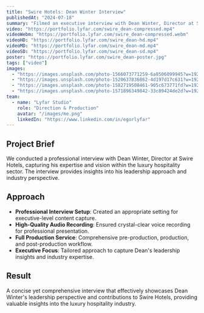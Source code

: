 ```yaml
---
title: "Swire Hotels: Dean Winter Interview"
publishedAt: "2024-07-18"
summary: "Filmed an executive interview with Dean Winter, Director at Swire Hotels, capturing his insights and leadership perspective in the hospitality industry."
video: "https://portfolio.lyfar.com/swire_dean-compressed.mp4"
videoWebm: "https://portfolio.lyfar.com/swire_dean-compressed.webm"
videoHD: "https://portfolio.lyfar.com/swire_dean-hd.mp4"
videoMD: "https://portfolio.lyfar.com/swire_dean-md.mp4"
videoSD: "https://portfolio.lyfar.com/swire_dean-sd.mp4"
poster: "https://portfolio.lyfar.com/swire_dean-poster.jpg"
tags: ["video"]
images:
  - "https://images.unsplash.com/photo-1566073771259-6a8506099945?w=1920&h=1080&fit=crop"
  - "https://images.unsplash.com/photo-1520637836862-4d197d17c631?w=1920&h=1080&fit=crop"
  - "https://images.unsplash.com/photo-1582719508461-905c673771fd?w=1920&h=1080&fit=crop"
  - "https://images.unsplash.com/photo-1571896349842-33c89424de2d?w=1920&h=1080&fit=crop"
team:
  - name: "Lyfar Studio"
    role: "Direction & Production"
    avatar: "/images/me.png"
    linkedIn: "https://www.linkedin.com/in/egorlyfar"
---
```


## Project Brief

We conducted a professional interview with Dean Winter, Director at Swire Hotels, capturing his expertise and vision within the luxury hospitality sector. The interview provides insights into his leadership approach and industry perspective.

## Approach

- **Professional Interview Setup**: Created an appropriate setting for executive-level content capture.
- **High-Quality Audio Recording**: Ensured crystal-clear voice recording for professional presentation.
- **Full Production Service**: Comprehensive pre-production, production, and post-production workflow.
- **Executive Focus**: Tailored approach to capture Dean's leadership insights and industry expertise.

## Result

A concise yet comprehensive interview that effectively showcases Dean Winter's leadership perspective and contributions to Swire Hotels, providing valuable insights into the luxury hospitality industry. 